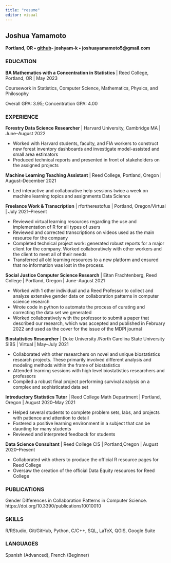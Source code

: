 ```yaml
---
title: "resume"
editor: visual
---
```


## Joshua Yamamoto

**Portland, OR • [github](https://github.com/joshyam-k)- joshyam-k • joshuayamamoto5\@gmail.com**

### EDUCATION

**BA Mathematics with a Concentration in Statistics** \| Reed College, Portland, OR \| May 2023

Coursework in Statistics, Computer Science, Mathematics, Physics, and Philosophy

Overall GPA: 3.95; Concentration GPA: 4.00

### EXPERIENCE

**Forestry Data Science Researcher** \| Harvard University, Cambridge MA \| June--August 2022

-   Worked with Harvard students, faculty, and FIA workers to construct new forest inventory dashboards and investigate model-assisted and small area estimators
-   Produced technical reports and presented in front of stakeholders on the assigned projects

**Machine Learning Teaching Assistant** \| Reed College, Portland, Oregon \| August--December 2021

-   Led interactive and collaborative help sessions twice a week on machine learning topics and assignments Data Science

**Freelance Work & Transcription** \| rfortherestofus \| Portland, Oregon/Virtual \| July 2021--Present

-   Reviewed virtual learning resources regarding the use and implementation of R for all types of users
-   Reviewed and corrected transcriptions on videos used as the main resource for the company
-   Completed technical project work: generated robust reports for a major client for the company. Worked collaboratively with other workers and the client to meet all of their needs
-   Transferred all old learning resources to a new platform and ensured that no information was lost in the process.

**Social Justice Computer Science Research** \| Eitan Frachtenberg, Reed College \| Portland, Oregon \| June--August 2021

-   Worked with 1 other individual and a Reed Professor to collect and analyze extensive gender data on collaboration patterns in computer science research
-   Wrote code in python to automate the process of curating and correcting the data set we generated
-   Worked collaboratively with the professor to submit a paper that described our research, which was accepted and published in February 2022 and used as the cover for the issue of the MDPI journal

**Biostatistics Researcher** \| Duke University /North Carolina State University SIBS \| Virtual \| May--July 2021

-   Collaborated with other researchers on novel and unique biostatistics research projects. These primarily involved different analysis and modeling methods within the frame of biostatistics
-   Attended learning sessions with high level biostatistics researchers and professors
-   Compiled a robust final project performing survival analysis on a complex and sophisticated data set

**Introductory Statistics Tutor** \| Reed College Math Department \| Portland, Oregon \| August 2020--May 2021

-   Helped several students to complete problem sets, labs, and projects with patience and attention to detail
-   Fostered a positive learning environment in a subject that can be daunting for many students
-   Reviewed and interpreted feedback for students

**Data Science Consultant** \| Reed College CIS \| Portland,Oregon \| August 2020--Present

-   Collaborated with others to produce the official R resource pages for Reed College
-   Oversaw the creation of the official Data Equity resources for Reed College

### PUBLICATIONS

Gender Differences in Collaboration Patterns in Computer Science. https://doi.org/10.3390/publications10010010

### SKILLS

R/RStudio, Git/GitHub, Python, C/C++, SQL, LaTeX, QGIS, Google Suite

### LANGUAGES

Spanish (Advanced), French (Beginner)
